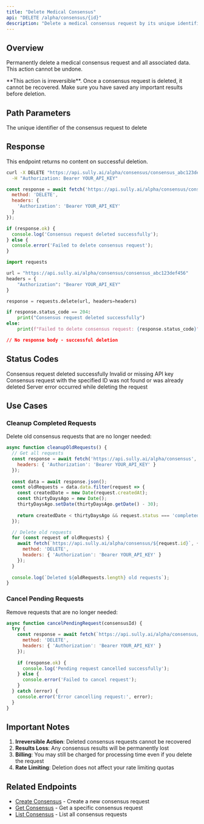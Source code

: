 ```yaml
---
title: "Delete Medical Consensus"
api: "DELETE /alpha/consensus/{id}"
description: "Delete a medical consensus request by its unique identifier."
---
```


## Overview

Permanently delete a medical consensus request and all associated data. This action cannot be undone.

<Warning>
  **This action is irreversible**. Once a consensus request is deleted, it cannot be recovered. Make sure you have saved any important results before deletion.
</Warning>

## Path Parameters

<ParamField path="id" type="string" required>
  The unique identifier of the consensus request to delete
</ParamField>

## Response

This endpoint returns no content on successful deletion.

<RequestExample>

```bash cURL
curl -X DELETE "https://api.sully.ai/alpha/consensus/consensus_abc123def456" \
  -H "Authorization: Bearer YOUR_API_KEY"
```

```javascript JavaScript
const response = await fetch('https://api.sully.ai/alpha/consensus/consensus_abc123def456', {
  method: 'DELETE',
  headers: {
    'Authorization': 'Bearer YOUR_API_KEY'
  }
});

if (response.ok) {
  console.log('Consensus request deleted successfully');
} else {
  console.error('Failed to delete consensus request');
}
```

```python Python
import requests

url = "https://api.sully.ai/alpha/consensus/consensus_abc123def456"
headers = {
    "Authorization": "Bearer YOUR_API_KEY"
}

response = requests.delete(url, headers=headers)

if response.status_code == 204:
    print("Consensus request deleted successfully")
else:
    print(f"Failed to delete consensus request: {response.status_code}")
```

</RequestExample>

<ResponseExample>

```json 204 No Content
// No response body - successful deletion
```

</ResponseExample>

## Status Codes

<ResponseField name="204" type="No Content">
  Consensus request deleted successfully
</ResponseField>

<ResponseField name="401" type="Unauthorized">
  Invalid or missing API key
</ResponseField>

<ResponseField name="404" type="Not Found">
  Consensus request with the specified ID was not found or was already deleted
</ResponseField>

<ResponseField name="500" type="Internal Server Error">
  Server error occurred while deleting the request
</ResponseField>

## Use Cases

### Cleanup Completed Requests

Delete old consensus requests that are no longer needed:

```javascript
async function cleanupOldRequests() {
  // Get all requests
  const response = await fetch('https://api.sully.ai/alpha/consensus', {
    headers: { 'Authorization': 'Bearer YOUR_API_KEY' }
  });
  
  const data = await response.json();
  const oldRequests = data.data.filter(request => {
    const createdDate = new Date(request.createdAt);
    const thirtyDaysAgo = new Date();
    thirtyDaysAgo.setDate(thirtyDaysAgo.getDate() - 30);
    
    return createdDate < thirtyDaysAgo && request.status === 'completed';
  });

  // Delete old requests
  for (const request of oldRequests) {
    await fetch(`https://api.sully.ai/alpha/consensus/${request.id}`, {
      method: 'DELETE',
      headers: { 'Authorization': 'Bearer YOUR_API_KEY' }
    });
  }
  
  console.log(`Deleted ${oldRequests.length} old requests`);
}
```

### Cancel Pending Requests

Remove requests that are no longer needed:

```javascript
async function cancelPendingRequest(consensusId) {
  try {
    const response = await fetch(`https://api.sully.ai/alpha/consensus/${consensusId}`, {
      method: 'DELETE',
      headers: { 'Authorization': 'Bearer YOUR_API_KEY' }
    });
    
    if (response.ok) {
      console.log('Pending request cancelled successfully');
    } else {
      console.error('Failed to cancel request');
    }
  } catch (error) {
    console.error('Error cancelling request:', error);
  }
}
```

## Important Notes

1. **Irreversible Action**: Deleted consensus requests cannot be recovered
2. **Results Loss**: Any consensus results will be permanently lost
3. **Billing**: You may still be charged for processing time even if you delete the request
4. **Rate Limiting**: Deletion does not affect your rate limiting quotas

## Related Endpoints

- [Create Consensus](/api-reference-alpha/consensus/create) - Create a new consensus request
- [Get Consensus](/api-reference-alpha/consensus/get) - Get a specific consensus request
- [List Consensus](/api-reference-alpha/consensus/list) - List all consensus requests